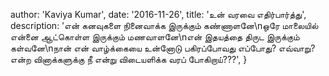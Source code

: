   author: 'Kaviya Kumar',
  date: '2016-11-26',
  title: 'உன் வரவை எதிர்பார்த்து',
  description:
    'என் கனவுகளை நினைவாக்க இருக்கும் கண்ணாளனே\nஒரே மாலையில் என்னை ஆட்கொள்ள இருக்கும் மணவாளனே\nஎன் இதயத்தை திருட இருக்கும் கள்வனே\nநான் என் வாழ்க்கையை உன்னோடு பகிரப்போவது எப்போது? எவ்வாறு? என்ற வினாக்களுக்கு நீ என்று விடையளிக்க வரப் போகிறாய்???',
}
